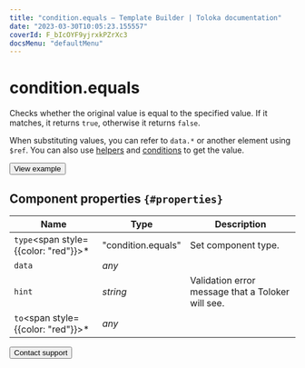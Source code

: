 ```yaml
---
title: "condition.equals — Template Builder | Toloka documentation"
date: "2023-03-30T10:05:23.155557"
coverId: F_bIcOYF9yjrxkPZrXc3
docsMenu: "defaultMenu"
---
```



# condition.equals

Checks whether the original value is equal to the specified value. If it matches, it returns `true`, otherwise it returns `false`.

When substituting values, you can refer to `data.*` or another element using `$ref`. You can also use [helpers](/docs/template-builder/reference/helpers) and [conditions](/docs/template-builder/reference/conditions) to get the value.

<Button themeColor="light" view="default" size="l" type="link" url="https://ya.cc/t/2RjfdQbt3tz7xo">View example</Button>

## Component properties `{#properties}`

**Name** | **Type** | **Description**
----- | ----- | -----
`type`<span style={{color: "red"}}>\*</span> | "condition.equals" | Set component type.
`data` | _any_ | <ConditionEqualsTable1/>
`hint` | _string_ | Validation error message that a Toloker will see.
`to`<span style={{color: "red"}}>\*</span> | _any_ | <ConditionEqualsTable2/>

<Button themeColor="light" view="default" size="l" type="link" url="/docs/guide/troubleshooting/support?form-source=template-builder-reference-condition-equals">Contact support</Button>